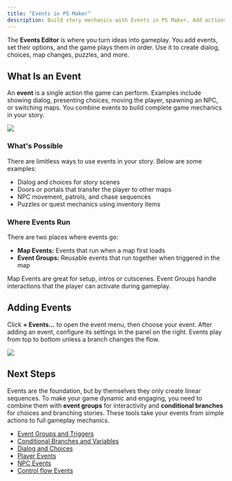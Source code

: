 ```yaml
---
title: "Events in PS Maker"
description: Build story mechanics with Events in PS Maker. Add actions, set triggers, branch choices, and control maps and NPCs with a simple, sequential editor.
---
```


The **Events Editor** is where you turn ideas into gameplay. You add events, set their options, and the game plays them in order. Use it to create dialog, choices, map changes, puzzles, and more.

## What Is an Event

An **event** is a single action the game can perform. Examples include showing dialog, presenting choices, moving the player, spawning an NPC, or switching maps. You combine events to build complete game mechanics in your story.

![](../../../assets/docs-images/event-system/image-1.png)

### What's Possible

There are limitless ways to use events in your story. Below are some examples:

- Dialog and choices for story scenes
- Doors or portals that transfer the player to other maps
- NPC movement, patrols, and chase sequences
- Puzzles or quest mechanics using inventory items

### Where Events Run

There are two places where events go:

- **Map Events:** Events that run when a map first loads
- **Event Groups:** Reusable events that run together when triggered in the map

Map Events are great for setup, intros or cutscenes. Event Groups handle interactions that the player can activate during gameplay.

## Adding Events

Click **+ Events…** to open the event menu, then choose your event. After adding an event, configure its settings in the panel on the right. Events play from top to bottom unless a branch changes the flow.

![](../../../assets/docs-images/event-system/image-2.png)

## Next Steps

Events are the foundation, but by themselves they only create linear sequences. To make your game dynamic and engaging, you need to combine them with **event groups** for interactivity and **conditional branches** for choices and branching stories. These tools take your events from simple actions to full gameplay mechanics.

- [Event Groups and Triggers](./event-groups)
- [Conditional Branches and Variables](./conditionals)
- [Dialog and Choices](./dialog-event)
- [Player Events](./player-events)
- [NPC Events](./npc-events)
- [Control flow Events](./control-flow-events)

